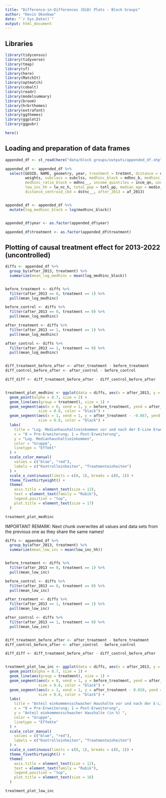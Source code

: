 ```yaml
---
title: "Difference-in-Differences (DiD) Plots - Block Groups"
author: "Kevin Okonkwo"
date: "`r Sys.Date()`"
output: html_document
---
```


## Libraries

```r

library(tidycensus)
library(tidyverse)
library(tmap)
library(sf)
library(here)
library(MatchIt)
library(optmatch)
library(cobalt)
library(readr)
library(modelsummary)
library(broom)
library(hrbrthemes)
library(extrafont)
library(ggthemes)
library(ggplot2)
library(ggpubr)

here()

```

## Loading and preparation of data frames

```r

appended_df <- st_read(here("data/block groups/outputs/appended_df.shp"))

appended_df <- appended_df %>% 
  select(GEOID, NAME, geometry, year, treatment = tretmnt, distance = distanc,
         weights, subclass = subclss, medhinc_block = mdhnc_b, medhinc_county = mdhnc_c,
         medhinc_ratio_block = mdhnc__, income_quintiles = incm_qn, unemployment_rate = unmply_,
         low_inc_hh = lw_nc_h, total_pop = totl_pp, median_age = medin_g, median_rent = mdn_rnt,
         distance_centroid_cbd = dstnc__, after_2013 = af_2013)


appended_df <- appended_df %>%
  mutate(log_medhinc_block = log(medhinc_block))


appended_df$year <- as.factor(appended_df$year)

appended_df$treatment <- as.factor(appended_df$treatment)

```

## Plotting of causal treatment effect for 2013-2022 (uncontrolled)

```r

diffs <- appended_df %>% 
  group_by(after_2013, treatment) %>% 
  summarize(mean_log_medhinc = mean(log_medhinc_block))


before_treatment <- diffs %>%
  filter(after_2013 == 0, treatment == 1) %>% 
  pull(mean_log_medhinc)

before_control <- diffs %>%
  filter(after_2013 == 0, treatment == 0) %>% 
  pull(mean_log_medhinc)

after_treatment <- diffs %>%
  filter(after_2013 == 1, treatment == 1) %>% 
  pull(mean_log_medhinc)

after_control <- diffs %>%
  filter(after_2013 == 1, treatment == 0) %>% 
  pull(mean_log_medhinc)


diff_treatment_before_after <- after_treatment - before_treatment
diff_control_before_after <- after_control - before_control

diff_diff <- diff_treatment_before_after - diff_control_before_after


treatment_plot_medhinc <- ggplot(data = diffs, aes(x = after_2013, y = mean_log_medhinc, color = factor(treatment))) +
  geom_point(alpha = 0.7, size = 2) +
  geom_line(aes(group = treatment), size = 1) +
  geom_segment(aes(x = 0, xend = 1, y = before_treatment, yend = after_treatment - -0.067, linetype = "Vorhergesagter Trend ohne Erweiterung"), 
               size = 0.8, color = "black") +
  geom_segment(aes(x = 1, xend = 1, y = after_treatment - -0.067, yend = after_treatment, linetype = "Tatsächlicher Trend mit Erweiterung"), 
               size = 0.8, color = "black") +
  labs(
    title = "Log. Medianhaushaltseinkommen vor und nach der E-Line Erweiterung - Block Groups im Zeitraum von 2013-2022", 
    x = "0 = Pre-Erweiterung; 1 = Post-Erweiterung", 
    y = "Log. Medianhaushaltseinkommen",
    color = "Gruppe",
    linetype = "Effekt"
  ) +
  scale_color_manual(
    values = c("blue", "red"), 
    labels = c("Kontrolleinheiten", "Treatmenteinheiten")
  ) +
  scale_x_continuous(limits = c(0, 1), breaks = c(0, 1)) +
  theme_fivethirtyeight() +
  theme(
    axis.title = element_text(size = 12), 
    text = element_text(family = "Rubik"),
    legend.position = "top",
    plot.title = element_text(size = 17)
  )

treatment_plot_medhinc

```

IMPORTANT REMARK: Next chunk overwrites all values and data sets from the previous one as they share the same names! 

```r

diffs <- appended_df %>% 
  group_by(after_2013, treatment) %>% 
  summarize(mean_low_inc = mean(low_inc_hh))


before_treatment <- diffs %>%
  filter(after_2013 == 0, treatment == 1) %>% 
  pull(mean_low_inc)

before_control <- diffs %>%
  filter(after_2013 == 0, treatment == 0) %>% 
  pull(mean_low_inc)

after_treatment <- diffs %>%
  filter(after_2013 == 1, treatment == 1) %>% 
  pull(mean_low_inc)

after_control <- diffs %>%
  filter(after_2013 == 1, treatment == 0) %>% 
  pull(mean_low_inc)


diff_treatment_before_after <- after_treatment - before_treatment
diff_control_before_after <- after_control - before_control

diff_diff <- diff_treatment_before_after - diff_control_before_after


treatment_plot_low_inc <- ggplot(data = diffs, aes(x = after_2013, y = mean_low_inc, color = factor(treatment))) +
  geom_point(alpha = 0.7, size = 2) +
  geom_line(aes(group = treatment), size = 1) +
  geom_segment(aes(x = 0, xend = 1, y = before_treatment, yend = after_treatment - 0.010, linetype = "Vorhergesagter Trend ohne Erweiterung"), 
               size = 0.8, color = "black") +
  geom_segment(aes(x = 1, xend = 1, y = after_treatment - 0.010, yend = after_treatment, linetype = "Tatsächlicher Trend mit Erweiterung"), 
               size = 0.8, color = "black") +
  labs(
    title = "Anteil einkommensschwacher Haushalte vor und nach der E-Line Erweiterung - Block Groups im Zeitraum von 2013-2022", 
    x = "0 = Pre-Erweiterung; 1 = Post-Erweiterung", 
    y = "Anteil einkommensschwacher Haushalte (in %) ",
    color = "Gruppe",
    linetype = "Effekte"
  ) +
  scale_color_manual(
    values = c("blue", "red"), 
    labels = c("Kontrolleinheiten", "Treatmenteinheiten")
  ) +
  scale_x_continuous(limits = c(0, 1), breaks = c(0, 1)) +
  theme_fivethirtyeight() +
  theme(
    axis.title = element_text(size = 12), 
    text = element_text(family = "Rubik"),
    legend.position = "top",
    plot.title = element_text(size = 16)
  )

treatment_plot_low_inc

```

